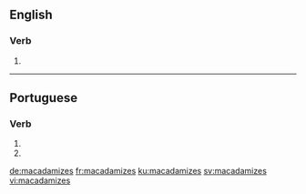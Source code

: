 ==English==

===Verb===
{{head|en|verb form}}

# {{en-third-person singular of|macadamize}}

----

==Portuguese==

===Verb===
{{pt-verb-form}}

# {{conjugation of|macadamizar||2|s|present|subjunctive|lang=pt}}
# {{conjugation of|macadamizar||2|s|negative|imperative|lang=pt}}

[[de:macadamizes]]
[[fr:macadamizes]]
[[ku:macadamizes]]
[[sv:macadamizes]]
[[vi:macadamizes]]